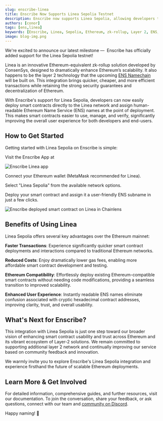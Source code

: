 ```yaml
---
slug: enscribe-linea
title: Enscribe Now Supports Linea Sepolia Testnet
description: Enscribe now supports Linea Sepolia, allowing developers to deploy contracts with ENS names on this fast and affordable zk-rollup testnet.
authors: [conor]
tags: [ens,linea]
keywords: [Enscribe, Linea, Sepolia, Ethereum, zk-rollup, Layer 2, ENS, smart contract deployment]
image: blog-img.png
---
```


We're excited to announce our latest milestone —  Enscribe has officially added support for the Linea Sepolia testnet!

Linea is an innovative Ethereum-equivalent zk-rollup solution developed by ConsenSys, designed to dramatically enhance Ethereum’s scalability. It also happens to be the layer 2 technology that the upcoming [ENS Namechain](https://app.ens.domains/ens-v2) will be built on. This integration brings quicker, cheaper, and more efficient transactions while retaining the strong security guarantees and decentralization of Ethereum.

With Enscribe's support for Linea Sepolia, developers can now easily deploy smart contracts directly to the Linea network and assign human-readable Ethereum Name Service (ENS) names at the point of deployment. This makes smart contracts easier to use, manage, and verify, significantly improving the overall user experience for both developers and end-users.

## How to Get Started


Getting started with Linea Sepolia on Enscribe is simple:

Visit the Enscribe App at <AppUrl/>

![Enscribe Linea app](enscribe-linea.png)

Connect your Ethereum wallet (MetaMask recommended for Linea).

Select "Linea Sepolia" from the available network options.

Deploy your smart contract and assign it a user-friendly ENS subname in just a few clicks.

![Enscribe deployed smart contract on Linea in Chainlens](linea-chainlens.png)

## Benefits of Using Linea

Linea Sepolia offers several key advantages over the Ethereum mainnet:

**Faster Transactions**: Experience significantly quicker smart contract deployments and interactions compared to traditional Ethereum networks.

**Reduced Costs**: Enjoy dramatically lower gas fees, enabling more affordable smart contract development and testing.

**Ethereum Compatibility**: Effortlessly deploy existing Ethereum-compatible smart contracts without needing code modifications, providing a seamless transition to improved scalability.

**Enhanced User Experience**: Instantly readable ENS names eliminate confusion associated with cryptic hexadecimal contract addresses, improving clarity, trust, and overall usability.

## What's Next for Enscribe?

This integration with Linea Sepolia is just one step toward our broader vision of enhancing smart contract usability and trust across Ethereum and its vibrant ecosystem of Layer-2 solutions. We remain committed to supporting additional layer 2 network and continually improving our service based on community feedback and innovation.

We warmly invite you to explore Enscribe's Linea Sepolia integration and experience firsthand the future of scalable Ethereum deployments.

## Learn More & Get Involved

For detailed information, comprehensive guides, and further resources, visit our documentation. To join the conversation, share your feedback, or ask questions, connect with our team and [community on Discord](https://discord.gg/8QUMMdS5GY).

Happy naming! 🚀